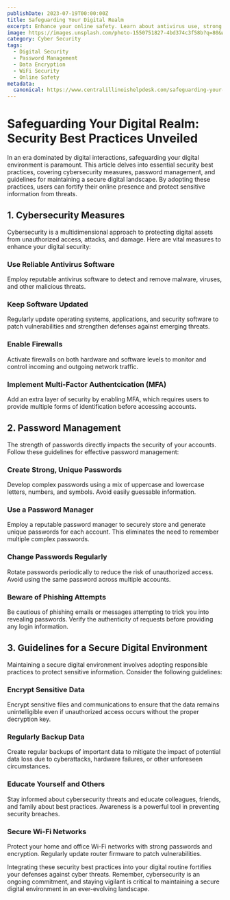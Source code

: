 ```yaml
---
publishDate: 2023-07-19T00:00:00Z
title: Safeguarding Your Digital Realm
excerpt: Enhance your online safety. Learn about antivirus use, strong passwords, data encryption, and more to protect against cyber threats in our digital-first world.
image: https://images.unsplash.com/photo-1550751827-4bd374c3f58b?q=80&w=3540&auto=format&fit=crop&ixlib=rb-4.0.3&ixid=M3wxMjA3fDB8MHxwaG90by1wYWdlfHx8fGVufDB8fHx8fA%3D%3D
category: Cyber Security
tags:
  - Digital Security
  - Password Management
  - Data Encryption
  - WiFi Security
  - Online Safety
metadata:
  canonical: https://www.centralillinoishelpdesk.com/safeguarding-your-digital-realm
---
```


# Safeguarding Your Digital Realm: Security Best Practices Unveiled

In an era dominated by digital interactions, safeguarding your digital environment is paramount. This article delves into essential security best practices, covering cybersecurity measures, password management, and guidelines for maintaining a secure digital landscape. By adopting these practices, users can fortify their online presence and protect sensitive information from threats.

## 1. Cybersecurity Measures
Cybersecurity is a multidimensional approach to protecting digital assets from unauthorized access, attacks, and damage. Here are vital measures to enhance your digital security:

### Use Reliable Antivirus Software
Employ reputable antivirus software to detect and remove malware, viruses, and other malicious threats.

### Keep Software Updated
Regularly update operating systems, applications, and security software to patch vulnerabilities and strengthen defenses against emerging threats.

### Enable Firewalls
Activate firewalls on both hardware and software levels to monitor and control incoming and outgoing network traffic.

### Implement Multi-Factor Authentcication (MFA)
Add an extra layer of security by enabling MFA, which requires users to provide multiple forms of identification before accessing accounts.

## 2. Password Management
The strength of passwords directly impacts the security of your accounts. Follow these guidelines for effective password management:

### Create Strong, Unique Passwords
Develop complex passwords using a mix of uppercase and lowercase letters, numbers, and symbols. Avoid easily guessable information.

### Use a Password Manager
Employ a reputable password manager to securely store and generate unique passwords for each account. This eliminates the need to remember multiple complex passwords.

### Change Passwords Regularly
Rotate passwords periodically to reduce the risk of unauthorized access. Avoid using the same password across multiple accounts.

### Beware of Phishing Attempts
Be cautious of phishing emails or messages attempting to trick you into revealing passwords. Verify the authenticity of requests before providing any login information.

## 3. Guidelines for a Secure Digital Environment
Maintaining a secure digital environment involves adopting responsible practices to protect sensitive information. Consider the following guidelines:

### Encrypt Sensitive Data
Encrypt sensitive files and communications to ensure that the data remains unintelligible even if unauthorized access occurs without the proper decryption key.

### Regularly Backup Data
Create regular backups of important data to mitigate the impact of potential data loss due to cyberattacks, hardware failures, or other unforeseen circumstances.

### Educate Yourself and Others
Stay informed about cybersecurity threats and educate colleagues, friends, and family about best practices. Awareness is a powerful tool in preventing security breaches.

### Secure Wi-Fi Networks
Protect your home and office Wi-Fi networks with strong passwords and encryption. Regularly update router firmware to patch vulnerabilities.

Integrating these security best practices into your digital routine fortifies your defenses against cyber threats. Remember, cybersecurity is an ongoing commitment, and staying vigilant is critical to maintaining a secure digital environment in an ever-evolving landscape.

